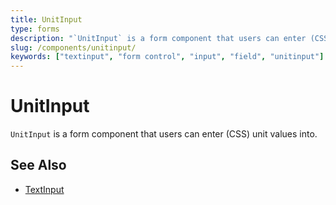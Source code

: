 ```yaml
---
title: UnitInput
type: forms
description: "`UnitInput` is a form component that users can enter (CSS) unit values into."
slug: /components/unitinput/
keywords: ["textinput", "form control", "input", "field", "unitinput"]
---
```


# UnitInput

`UnitInput` is a form component that users can enter (CSS) unit values into.

<!-- props -->
<!-- Automatically Generated -->

<!-- /Automatically Generated -->
<!-- /props -->

## See Also

- [TextInput](/components/textinput/)